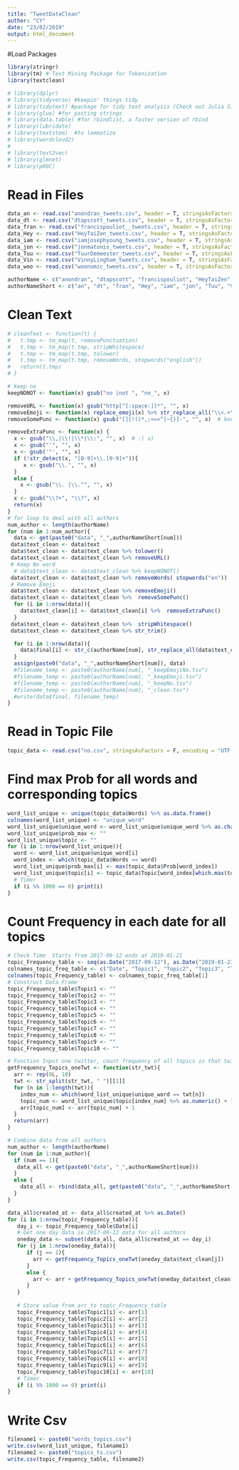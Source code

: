 ```yaml
---
title: "TweetDataClean"
author: "CY"
date: "23/02/2019"
output: html_document
---
```


#Load Packages
```r
library(stringr)
library(tm) # Text Mining Package for Tokenization
library(textclean)

```

```r
# library(dplyr)
# library(tidyverse) #keepin' things tidy
# library(tidytext) #package for tidy text analysis (Check out Julia Silge's fab book!)
# library(glue) #for pasting strings
# library(data.table) #for rbindlist, a faster version of rbind
# library(lubridate)
# library(textstem)  #to lemmatize
# library(wordcloud2)
# 
# library(text2vec)
# library(glmnet)
# library(pROC)
```


# Read in Files
```r
data_an <- read.csv("anondran_tweets.csv", header = T, stringsAsFactors = F, encoding = "UTF-8")
data_dt <- read.csv("dtapscott_tweets.csv", header = T, stringsAsFactors = F, encoding = "UTF-8")
data_fran <- read.csv("francispouliot__tweets.csv", header = T, stringsAsFactors = F, encoding = "UTF-8")
data_Hey <- read.csv("HeyTaiZen_tweets.csv", header = T, stringsAsFactors = F, encoding = "UTF-8")
data_iam <- read.csv("iamjosephyoung_tweets.csv", header = T, stringsAsFactors = F, encoding = "UTF-8")
data_jon <- read.csv("jonmatonis_tweets.csv", header = T, stringsAsFactors = F, encoding = "UTF-8")
data_Tuu <- read.csv("TuurDemeester_tweets.csv", header = T, stringsAsFactors = F, encoding = "UTF-8")
data_Vin <- read.csv("VinnyLingham_tweets.csv", header = T, stringsAsFactors = F, encoding = "UTF-8")
data_woo <- read.csv("woonomic_tweets.csv", header = T, stringsAsFactors = F, encoding = "UTF-8")

authorName <- c("anondran", "dtapscott", "francispouliot", "HeyTaiZen", "iamjosephyoung", "jonmatonis", "TuurDemeester", "VinnyLingham", "woonomic")
authorNameShort <- c("an", "dt", "fran", "Hey", "iam", "jon", "Tuu", "Vin", "woo")

```

# Clean Text
```r

# cleanText <- function(t) {
#   t.tmp <- tm_map(t, removePunctuation)
#   t.tmp <- tm_map(t.tmp, stripWhitespace)
#   t.tmp <- tm_map(t.tmp, tolower)
#   t.tmp <- tm_map(t.tmp, removeWords, stopwords("english"))
#   return(t.tmp) 
# }

# keep no
keepNONOT <- function(x) gsub("no |not ", "no_", x)

removeURL <- function(x) gsub("http[^[:space:]]*", "", x)
removeEmoji <- function(x) replace_emoji(x) %>% str_replace_all("\\<.+\\>", "") 
removeSomePunc <- function(x) gsub("[][!()*,;<=>^|~{}]-", "", x)  # keep %,$,@,#,_,                                          

removeExtraPunc <- function(x) {
  x <- gsub("\\,|\\!|\\*|\\:", "", x)  # :) x)
  x <- gsub("'", "", x)
  x <- gsub('"', "", x)
  if (!str_detect(x, "[0-9]+\\.[0-9]+")){
     x <- gsub("\\.", "", x) 
  } 
  else {
    x <- gsub("\\. |\\.^", "", x)
  }
  x <- gsub("\\?+", "\\?", x) 
  return(x)
}
# for loop to deal with all authors
num_author <- length(authorName)
for (num in 1:num_author){
  data <- get(paste0("data", "_",authorNameShort[num])) 
 data$text_clean <- data$text
 data$text_clean <- data$text_clean %>% tolower()
 data$text_clean <- data$text_clean %>% removeURL()
 # Keep No word
  # data$text_clean <- data$text_clean %>% keepNONOT()
 data$text_clean <- data$text_clean %>% removeWords( stopwords("en"))
 # Remove Emoji
 data$text_clean <- data$text_clean %>% removeEmoji()
 data$text_clean <- data$text_clean %>%  removeSomePunc()
  for (i in 1:nrow(data)){
    data$text_clean[i] <- data$text_clean[i] %>%  removeExtraPunc()  
  }
 data$text_clean <- data$text_clean %>%  stripWhitespace()
 data$text_clean <- data$text_clean %>% str_trim()

  for (i in 1:nrow(data)){
    data$final[i] <- str_c(authorName[num], str_replace_all(data$text_clean[i], " ", ":"), sep = "\t")   
  } 
  assign(paste0("data", "_",authorNameShort[num]), data)
  #filename_temp <- paste0(authorName[num], "_keepEmojiNo.tsv")
  #filename_temp <- paste0(authorName[num], "_keepEmoji.tsv")
  #filename_temp <- paste0(authorName[num], "_keepNo.tsv")
  #filename_temp <- paste0(authorName[num], "_clean.tsv")
  #write(data$final, filename_temp)
}

```


# Read in Topic File
```r
topic_data <- read.csv("no.csv", stringsAsFactors = F, encoding = "UTF-8", header = T)
```

# Find max Prob for all words and corresponding topics
```r
word_list_unique <- unique(topic_data$Words) %>% as.data.frame()
colnames(word_list_unique) <- "unique_word"
word_list_unique$unique_word <- word_list_unique$unique_word %>% as.character()
word_list_unique$prob_max <- ""
word_list_unique$topic <- ""
for (i in 1:nrow(word_list_unique)){
  word <- word_list_unique$unique_word[i]
  word_index <- which(topic_data$Words == word)
  word_list_unique$prob_max[i] <- max(topic_data$Prob[word_index])  
  word_list_unique$topic[i] <- topic_data$Topic[word_index[which.max(topic_data$Prob[word_index])]] 
  # Timer 
  if (i %% 1000 == 0) print(i)
}
```

# Count Frequency in each date for all topics
```r
# Check Time  Starts from 2017-09-12 ends at 2019-01-21
topic_Frequency_table <- seq(as.Date("2017-09-12"), as.Date("2019-01-21"), by="days") %>% as.data.frame()
colnames_topic_freq_table <- c("Date", "Topic1", "Topic2", "Topic3", "Topic4", "Topic5", "Topic6", "Topic7","Topic8", "Topic9", "Topic10", "Frequency")
colnames(topic_Frequency_table) <- colnames_topic_freq_table[1]
# Construct Data Frame
topic_Frequency_table$Topic1 <- ""
topic_Frequency_table$Topic2 <- ""
topic_Frequency_table$Topic3 <- ""
topic_Frequency_table$Topic4 <- ""
topic_Frequency_table$Topic5 <- ""
topic_Frequency_table$Topic6 <- ""
topic_Frequency_table$Topic7 <- ""
topic_Frequency_table$Topic8 <- ""
topic_Frequency_table$Topic9 <- ""
topic_Frequency_table$Topic10 <- ""

# Function Input one twitter, count frequency of all topics in that twitter
getFrequency_Topics_oneTwt <- function(str_twt){
  arr <- rep(0L, 10)
  twt <- str_split(str_twt, " ")[[1]]
  for (n in 1:length(twt)){
    index_num <- which(word_list_unique$unique_word == twt[n])
    topic_num <- word_list_unique$topic[index_num] %>% as.numeric() + 1
    arr[topic_num] <- arr[topic_num] + 1 
  }
  return(arr)
}

# Combine data from all authors
num_author <- length(authorName)
for (num in 1:num_author){
  if (num == 1){
   data_all <- get(paste0("data", "_",authorNameShort[num]))  
  }
  else {
    data_all <- rbind(data_all, get(paste0("data", "_",authorNameShort[num])))
  }
}

data_all$created_at <- data_all$created_at %>% as.Date() 
for (i in 1:nrow(topic_Frequency_table)){
   day_i <- topic_Frequency_table$Date[i]
   # Get one day data ie 2017-09-12 data for all authors
   oneday_data <- subset(data_all, data_all$created_at == day_i)
   for (j in 1:nrow(oneday_data)){
      if (j == 1){
        arr <- getFrequency_Topics_oneTwt(oneday_data$text_clean[j])  
      }
      else {
        arr <- arr + getFrequency_Topics_oneTwt(oneday_data$text_clean[j]) 
      }
   }
   
   # Store value from arr to topic_Frequency_table
   topic_Frequency_table$Topic1[i] <- arr[1]
   topic_Frequency_table$Topic2[i] <- arr[2]
   topic_Frequency_table$Topic3[i] <- arr[3]
   topic_Frequency_table$Topic4[i] <- arr[4]
   topic_Frequency_table$Topic5[i] <- arr[5]
   topic_Frequency_table$Topic6[i] <- arr[6]
   topic_Frequency_table$Topic7[i] <- arr[7]
   topic_Frequency_table$Topic8[i] <- arr[8]
   topic_Frequency_table$Topic9[i] <- arr[9]
   topic_Frequency_table$Topic10[i] <- arr[10]
   # Timer 
   if (i %% 1000 == 0) print(i)
}
```

# Write Csv
```r
filename1 <- paste0("words_topics.csv")
write.csv(word_list_unique, filename1)
filename2 <- paste0("topics_ts.csv")
write.csv(topic_Frequency_table, filename2)
```


